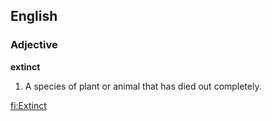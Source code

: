 ==English==

===Adjective===
'''extinct'''
#A species of plant or animal that has died out completely.

[[fi:Extinct]]